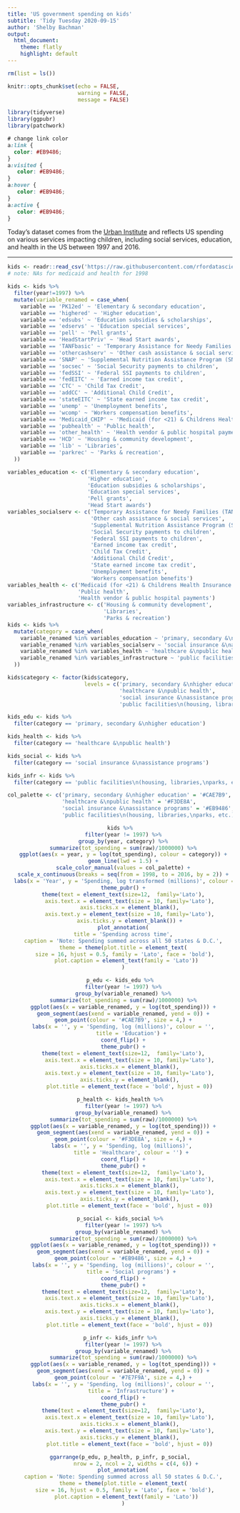 ```yaml
---
title: 'US government spending on kids'
subtitle: 'Tidy Tuesday 2020-09-15'
author: 'Shelby Bachman'
output: 
  html_document:
    theme: flatly
    highlight: default
---
```


```r

rm(list = ls())

knitr::opts_chunk$set(echo = FALSE,
                      warning = FALSE,
                      message = FALSE)

library(tidyverse)
library(ggpubr)
library(patchwork)

```

```css

# change link color
a:link { 
  color: #EB9486;
}
a:visited {
   color: #EB9486;
}
a:hover {
   color: #EB9486;
}
a:active {
   color: #EB9486;
}

```

Today's dataset comes from the [Urban Institute](https://datacatalog.urban.org/dataset/state-state-spending-kids-dataset) and reflects US spending on various services impacting children, including social services, education, and health in the US between 1997 and 2016.

<hr>

```r

kids <- readr::read_csv('https://raw.githubusercontent.com/rfordatascience/tidytuesday/master/data/2020/2020-09-15/kids.csv')
# note: NAs for medicaid and health for 1998

```

```r

kids <- kids %>% 
  filter(year!=1997) %>%
  mutate(variable_renamed = case_when(
    variable == 'PK12ed' ~ 'Elementary & secondary education',
    variable == 'highered' ~ 'Higher education',
    variable == 'edsubs' ~ 'Education subsidies & scholarships',
    variable == 'edservs' ~ 'Education special services',
    variable == 'pell' ~ 'Pell grants',
    variable == 'HeadStartPriv' ~ 'Head Start awards',
    variable == 'TANFbasic' ~ 'Temporary Assistance for Needy Families (TANF)',
    variable == 'othercashserv' ~ 'Other cash assistance & social services',
    variable == 'SNAP' ~ 'Supplemental Nutrition Assistance Program (SNAP)',
    variable == 'socsec' ~ 'Social Security payments to children',
    variable == 'fedSSI' ~ 'Federal SSI payments to children',
    variable == 'fedEITC' ~ 'Earned income tax credit',
    variable == 'CTC' ~ 'Child Tax Credit',
    variable == 'addCC' ~ 'Additional Child Credit',
    variable == 'stateEITC' ~ 'State earned income tax credit',
    variable == 'unemp' ~ 'Unemployment benefits',
    variable == 'wcomp' ~ 'Workers compensation benefits',
    variable == 'Medicaid_CHIP' ~ 'Medicaid (for <21) & Childrens Health Insurance Program',
    variable == 'pubhealth' ~ 'Public health',
    variable == 'other_health' ~ 'Health vendor & public hospital payments',
    variable == 'HCD' ~ 'Housing & community development',
    variable == 'lib' ~ 'Libraries',
    variable == 'parkrec' ~ 'Parks & recreation',
  )) 

variables_education <- c('Elementary & secondary education',
                         'Higher education', 
                         'Education subsidies & scholarships',
                         'Education special services',
                         'Pell grants',
                         'Head Start awards')
variables_socialserv <- c('Temporary Assistance for Needy Families (TANF)',
                          'Other cash assistance & social services',
                          'Supplemental Nutrition Assistance Program (SNAP)',
                          'Social Security payments to children',
                          'Federal SSI payments to children',
                          'Earned income tax credit',
                          'Child Tax Credit',
                          'Additional Child Credit',
                          'State earned income tax credit',
                          'Unemployment benefits',
                          'Workers compensation benefits')
variables_health <- c('Medicaid (for <21) & Childrens Health Insurance Program',
                      'Public health',
                      'Health vendor & public hospital payments')
variables_infrastructure <- c('Housing & community development',
                              'Libraries',
                              'Parks & recreation')
kids <- kids %>%
  mutate(category = case_when(
    variable_renamed %in% variables_education ~ 'primary, secondary &\nhigher education',
    variable_renamed %in% variables_socialserv ~ 'social insurance &\nassistance programs',
    variable_renamed %in% variables_health ~ 'healthcare &\npublic health',
    variable_renamed %in% variables_infrastructure ~ 'public facilities\n(housing, libraries,\nparks, etc.)'
  ))

kids$category <- factor(kids$category,
                        levels = c('primary, secondary &\nhigher education',
                                   'healthcare &\npublic health',
                                   'social insurance &\nassistance programs',
                                   'public facilities\n(housing, libraries,\nparks, etc.)'))

kids_edu <- kids %>%
  filter(category == 'primary, secondary &\nhigher education')

kids_health <- kids %>%
  filter(category == 'healthcare &\npublic health')

kids_social <- kids %>%
  filter(category == 'social insurance &\nassistance programs')

kids_infr <- kids %>%
  filter(category == 'public facilities\n(housing, libraries,\nparks, etc.)')

```

```r

col_palette <- c('primary, secondary &\nhigher education' = '#CAE7B9',
                 'healthcare &\npublic health' = '#F3DE8A',
                 'social insurance &\nassistance programs' = '#EB9486',
                 'public facilities\n(housing, libraries,\nparks, etc.)' = '#7E7F9A')

```

<center>

```r

kids %>%
  filter(year != 1997) %>%
  group_by(year, category) %>%
  summarize(tot_spending = sum(raw)/1000000) %>%
  ggplot(aes(x = year, y = log(tot_spending), colour = category)) +
  geom_line(lwd = 1.5) +
  scale_color_manual(values = col_palette) +
  scale_x_continuous(breaks = seq(from = 1998, to = 2016, by = 2)) +
  labs(x = 'Year', y = 'Spending, log transformed (millions)', colour = '') +
  theme_pubr() +
  theme(text = element_text(size=12,  family='Lato'),
      axis.text.x = element_text(size = 10, family='Lato'),
      axis.ticks.x = element_blank(),
      axis.text.y = element_text(size = 10, family='Lato'),
      axis.ticks.y = element_blank()) +
  plot_annotation(
  title = 'Spending across time',
  caption = 'Note: Spending summed across all 50 states & D.C.',
  theme = theme(plot.title = element_text(
    size = 16, hjust = 0.5, family = 'Lato', face = 'bold'), 
    plot.caption = element_text(family = 'Lato'))
  )

```


```r

p_edu <- kids_edu %>%
  filter(year != 1997) %>%
  group_by(variable_renamed) %>%
  summarize(tot_spending = sum(raw)/1000000) %>%
  ggplot(aes(x = variable_renamed, y = log(tot_spending))) +
  geom_segment(aes(xend = variable_renamed, yend = 0)) +
  geom_point(colour = '#CAE7B9', size = 4,) +
  labs(x = '', y = 'Spending, log (millions)', colour = '',
       title = 'Education') +
  coord_flip() +
  theme_pubr() +
  theme(text = element_text(size=12,  family='Lato'),
      axis.text.x = element_text(size = 10, family='Lato'),
      axis.ticks.x = element_blank(),
      axis.text.y = element_text(size = 10, family='Lato'),
      axis.ticks.y = element_blank(),
      plot.title = element_text(face = 'bold', hjust = 0))

p_health <- kids_health %>%
  filter(year != 1997) %>%
  group_by(variable_renamed) %>%
  summarize(tot_spending = sum(raw)/1000000) %>%
  ggplot(aes(x = variable_renamed, y = log(tot_spending))) +
  geom_segment(aes(xend = variable_renamed, yend = 0)) +
  geom_point(colour = '#F3DE8A', size = 4,) +
  labs(x = '', y = 'Spending, log (millions)', 
       title = 'Healthcare', colour = '') +
  coord_flip() +
  theme_pubr() +
  theme(text = element_text(size=12,  family='Lato'),
      axis.text.x = element_text(size = 10, family='Lato'),
      axis.ticks.x = element_blank(),
      axis.text.y = element_text(size = 10, family='Lato'),
      axis.ticks.y = element_blank(),
      plot.title = element_text(face = 'bold', hjust = 0))

p_social <- kids_social %>%
  filter(year != 1997) %>%
  group_by(variable_renamed) %>%
  summarize(tot_spending = sum(raw)/1000000) %>%
  ggplot(aes(x = variable_renamed, y = log(tot_spending))) +
  geom_segment(aes(xend = variable_renamed, yend = 0)) +
  geom_point(colour = '#EB9486', size = 4,) +
  labs(x = '', y = 'Spending, log (millions)', colour = '',
       title = 'Social programs') +
  coord_flip() +
  theme_pubr() +
  theme(text = element_text(size=12,  family='Lato'),
      axis.text.x = element_text(size = 10, family='Lato'),
      axis.ticks.x = element_blank(),
      axis.text.y = element_text(size = 10, family='Lato'),
      axis.ticks.y = element_blank(),
      plot.title = element_text(face = 'bold', hjust = 0))

p_infr <- kids_infr %>%
  filter(year != 1997) %>%
  group_by(variable_renamed) %>%
  summarize(tot_spending = sum(raw)/1000000) %>%
  ggplot(aes(x = variable_renamed, y = log(tot_spending))) +
  geom_segment(aes(xend = variable_renamed, yend = 0)) +
  geom_point(colour = '#7E7F9A', size = 4,) +
  labs(x = '', y = 'Spending, log (millions)', colour = '',
       title = 'Infrastructure') +
  coord_flip() +
  theme_pubr() +
  theme(text = element_text(size=12,  family='Lato'),
      axis.text.x = element_text(size = 10, family='Lato'),
      axis.ticks.x = element_blank(),
      axis.text.y = element_text(size = 10, family='Lato'),
      axis.ticks.y = element_blank(),
      plot.title = element_text(face = 'bold', hjust = 0))

ggarrange(p_edu, p_health, p_infr, p_social,
          nrow = 2, ncol = 2, widths = c(4, 6)) +
  plot_annotation(
  caption = 'Note: Spending summed across all 50 states & D.C.',
  theme = theme(plot.title = element_text(
    size = 16, hjust = 0.5, family = 'Lato', face = 'bold'), 
    plot.caption = element_text(family = 'Lato'))
  )


```


<center>

</center>
